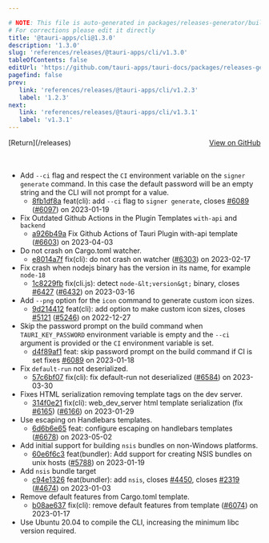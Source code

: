 ```yaml
---

# NOTE: This file is auto-generated in packages/releases-generator/build.ts
# For corrections please edit it directly
title: '@tauri-apps/cli@1.3.0'
description: '1.3.0'
slug: 'references/releases/@tauri-apps/cli/v1.3.0'
tableOfContents: false
editUrl: 'https://github.com/tauri-apps/tauri-docs/packages/releases-generator/build.ts'
pagefind: false
prev:
   link: 'references/releases/@tauri-apps/cli/v1.2.3'
   label: '1.2.3'
next:
   link: 'references/releases/@tauri-apps/cli/v1.3.1'
   label: 'v1.3.1'
---
```


			

<ReleaseSidebar slug="references/releases/@tauri-apps/cli"  packageName="@tauri-apps/cli" />

<div style="margin-bottom:3rem; display: flex; justify-content: space-between; align-items: center"><span>[Return](/releases)</span><span><a href="https://github.com/tauri-apps/tauri/releases/tag/@tauri-apps/cli-v1.3.0">View on GitHub</a></span></div>

- Add `--ci` flag and respect the `CI` environment variable on the `signer generate` command. In this case the default password will be an empty string and the CLI will not prompt for a value.
  - [8fb1df8a](https://www.github.com/tauri-apps/tauri/commit/8fb1df8aa65a52cdb4a7e1bb9dda9b912a7a2895) feat(cli): add `--ci` flag to `signer generate`, closes [#6089](https://www.github.com/tauri-apps/tauri/pull/6089) ([#6097](https://www.github.com/tauri-apps/tauri/pull/6097)) on 2023-01-19
- Fix Outdated Github Actions in the Plugin Templates `with-api` and `backend`
  - [a926b49a](https://www.github.com/tauri-apps/tauri/commit/a926b49a01925ca757d391994bfac3beea29599b) Fix Github Actions of Tauri Plugin with-api template ([#6603](https://www.github.com/tauri-apps/tauri/pull/6603)) on 2023-04-03
- Do not crash on Cargo.toml watcher.
  - [e8014a7f](https://www.github.com/tauri-apps/tauri/commit/e8014a7f612a1094461ddad63aacc498a2682ff5) fix(cli): do not crash on watcher ([#6303](https://www.github.com/tauri-apps/tauri/pull/6303)) on 2023-02-17
- Fix crash when nodejs binary has the version in its name, for example `node-18`
  - [1c8229fb](https://www.github.com/tauri-apps/tauri/commit/1c8229fbe273554c0c97cccee45d5967f5df1b9f) fix(cli.js): detect `node-&lt;version&gt;` binary, closes [#6427](https://www.github.com/tauri-apps/tauri/pull/6427) ([#6432](https://www.github.com/tauri-apps/tauri/pull/6432)) on 2023-03-16
- Add `--png` option for the `icon` command to generate custom icon sizes.
  - [9d214412](https://www.github.com/tauri-apps/tauri/commit/9d2144128fc5fad67d8404bce95f82297ebb0e4a) feat(cli): add option to make custom icon sizes, closes [#5121](https://www.github.com/tauri-apps/tauri/pull/5121) ([#5246](https://www.github.com/tauri-apps/tauri/pull/5246)) on 2022-12-27
- Skip the password prompt on the build command when `TAURI_KEY_PASSWORD` environment variable is empty and the `--ci` argument is provided or the `CI` environment variable is set.
  - [d4f89af1](https://www.github.com/tauri-apps/tauri/commit/d4f89af18d69fd95a4d8a1ede8442547c6a6d0ee) feat: skip password prompt on the build command if CI is set fixes [#6089](https://www.github.com/tauri-apps/tauri/pull/6089) on 2023-01-18
- Fix `default-run` not deserialized.
  - [57c6bf07](https://www.github.com/tauri-apps/tauri/commit/57c6bf07bb380847abdf27c3fff9891d99c1c98c) fix(cli): fix default-run not deserialized ([#6584](https://www.github.com/tauri-apps/tauri/pull/6584)) on 2023-03-30
- Fixes HTML serialization removing template tags on the dev server.
  - [314f0e21](https://www.github.com/tauri-apps/tauri/commit/314f0e212fd2b9e452bfe3424cdce2b0bf37b5d7) fix(cli): web_dev_server html template serialization (fix [#6165](https://www.github.com/tauri-apps/tauri/pull/6165)) ([#6166](https://www.github.com/tauri-apps/tauri/pull/6166)) on 2023-01-29
- Use escaping on Handlebars templates.
  - [6d6b6e65](https://www.github.com/tauri-apps/tauri/commit/6d6b6e653ea70fc02794f723092cdc860995c259) feat: configure escaping on handlebars templates ([#6678](https://www.github.com/tauri-apps/tauri/pull/6678)) on 2023-05-02
- Add initial support for building `nsis` bundles on non-Windows platforms.
  - [60e6f6c3](https://www.github.com/tauri-apps/tauri/commit/60e6f6c3f1605f3064b5bb177992530ff788ccf0) feat(bundler): Add support for creating NSIS bundles on unix hosts ([#5788](https://www.github.com/tauri-apps/tauri/pull/5788)) on 2023-01-19
- Add `nsis` bundle target
  - [c94e1326](https://www.github.com/tauri-apps/tauri/commit/c94e1326a7c0767a13128a8b1d327a00156ece12) feat(bundler): add `nsis`, closes [#4450](https://www.github.com/tauri-apps/tauri/pull/4450), closes [#2319](https://www.github.com/tauri-apps/tauri/pull/2319) ([#4674](https://www.github.com/tauri-apps/tauri/pull/4674)) on 2023-01-03
- Remove default features from Cargo.toml template.
  - [b08ae637](https://www.github.com/tauri-apps/tauri/commit/b08ae637a0f58b38cbce9b8a1fa0b6c5dc0cfd05) fix(cli): remove default features from template ([#6074](https://www.github.com/tauri-apps/tauri/pull/6074)) on 2023-01-17
- Use Ubuntu 20.04 to compile the CLI, increasing the minimum libc version required.

